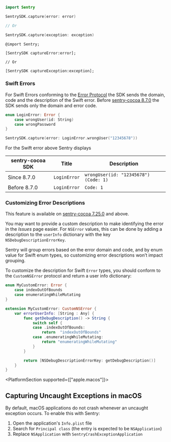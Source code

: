 ```swift {tabTitle:Swift}
import Sentry

SentrySDK.capture(error: error)

// Or

SentrySDK.capture(exception: exception)

```

```objc {tabTitle:Objective-C}
@import Sentry;

[SentrySDK captureError:error];

// Or

[SentrySDK captureException:exception];
```

### Swift Errors

For Swift Errors conforming to the [Error Protocol](https://developer.apple.com/documentation/swift/error) the SDK
sends the domain, code and the description of the Swift error.
Before [sentry-cocoa 8.7.0](https://github.com/getsentry/sentry-cocoa/blob/main/CHANGELOG.md#870) the SDK sends only
the domain and error code.

```Swift
enum LoginError: Error {
    case wrongUser(id: String)
    case wrongPassword
}

SentrySDK.capture(error: LoginError.wrongUser("12345678"))
```
For the Swift error above Sentry displays

| sentry-cocoa SDK | Title | Description |
| ----------- | ----------- | ----------- |
| Since 8.7.0 | `LoginError` | `wrongUser(id: "12345678") (Code: 1)` |
| Before 8.7.0 | `LoginError` | `Code: 1` |

### Customizing Error Descriptions

This feature is available on [sentry-cocoa 7.25.0](https://github.com/getsentry/sentry-cocoa/blob/master/CHANGELOG.md#7250) and above.

You may want to provide a custom description to make identifying the error in the _Issues_ page easier. For `NSError` values, this can be done by adding a description to the `userInfo` dictionary with the key `NSDebugDescriptionErrorKey`.

Sentry will group errors based on the error domain and code, and by enum value for Swift enum types, so customizing error descriptions won’t impact grouping.

To customize the description for Swift `Error` types, you should conform to the `CustomNSError` protocol and return a user info dictionary:

```swift {tabTitle:Swift}
enum MyCustomError: Error {
    case indexOutOfBounds
    case enumeratingWhileMutating
}

extension MyCustomError: CustomNSError {
    var errorUserInfo: [String : Any] {
        func getDebugDescription() -> String {
            switch self {
            case .indexOutOfBounds:
                return  "indexOutOfBounds"
            case .enumeratingWhileMutating:
                return "enumeratingWhileMutating"
            }
        }

        return [NSDebugDescriptionErrorKey: getDebugDescription()]
    }
}
```

<PlatformSection supported={["apple.macos"]}>

## Capturing Uncaught Exceptions in macOS

By default, macOS applications do not crash whenever an uncaught exception occurs. To enable this with Sentry:

1. Open the application's `Info.plist` file
2. Search for `Principal class` (the entry is expected to be `NSApplication`)
3. Replace `NSApplication` with `SentryCrashExceptionApplication`

</PlatformSection>
